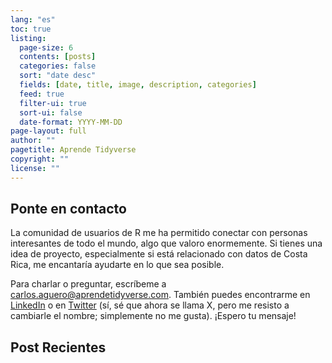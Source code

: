 ```yaml
---
lang: "es"
toc: true
listing:
  page-size: 6
  contents: [posts]
  categories: false
  sort: "date desc"
  fields: [date, title, image, description, categories]
  feed: true
  filter-ui: true
  sort-ui: false
  date-format: YYYY-MM-DD
page-layout: full
author: ""
pagetitle: Aprende Tidyverse
copyright: ""
license: ""
---
```




## Ponte en contacto

La comunidad de usuarios de R me ha permitido conectar con personas interesantes de todo el mundo, algo que valoro enormemente. Si tienes una idea de proyecto, especialmente si está relacionado con datos de Costa Rica, me encantaría ayudarte en lo que sea posible. 


Para charlar o preguntar, escríbeme a <a href="mailto:carlos.aguero@aprendetidyverse.com">carlos.aguero@aprendetidyverse.com</a>. También puedes encontrarme en [LinkedIn](https://www.linkedin.com/in/carlos-aguero-cr) o en [Twitter](https://twitter.com/dev_aguero) (sí, sé que ahora se llama X, pero me resisto a cambiarle el nombre; simplemente no me gusta). ¡Espero tu mensaje!

## Post Recientes

